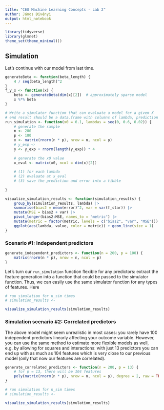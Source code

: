 ```yaml
---
title: "CEU Machine Learning Concepts - Lab 2"
author: János Divényi
output: html_notebook
---
```



```r
library(tidyverse)
library(glmnet)
theme_set(theme_minimal())
```

## Simulation 

Let's continue with our model from last time.

```r
generateBeta <- function(beta_length) {
    4 / seq(beta_length)^2
}
f_y_x <- function(x) {
    beta <- generateBeta(dim(x)[2])  # approximately sparse model
    x %*% beta
}
```

```r
# Write a simulator function that can evaluate a model for a given X
# end result should be a data.frame with columns of lambda, prediction (f_star), error
run_simulation <- function(x0 = 0.1, lambdas = seq(0, 0.6, 0.02)) {
    # generate the sample
    n <- 200
    p <- 100
    x <- matrix(rnorm(n * p), nrow = n, ncol = p)	
    # y_exp <-
    y <- y_exp + rnorm(length(y_exp)) * 4
    
    # generate the x0 value
    x_eval <- matrix(x0, ncol = dim(x)[2])
    
    # (1) for each lambda
    # (2) evaluate at x_eval
    # (3) save the prediction and error into a tibble
    
}
```

```r
visualize_simulation_results <- function(simulation_results) {
    group_by(simulation_results, lambda) |>
    summarise(bias2 = mean(error)^2, var = var(f_star)) |>
    mutate(MSE = bias2 + var) |>
    pivot_longer(bias2:MSE, names_to = "metric") |>
    mutate(metric = factor(metric, levels = c("bias2", "var", "MSE"))) |>
    ggplot(aes(lambda, value, color = metric)) + geom_line(size = 1)    
}
```


### Scenario #1: Independent predictors


```r
generate_independent_predictors <- function(n = 200, p = 100) {
    matrix(rnorm(n * p), nrow = n, ncol = p)
}
```

Let's turn our `run_simulation` function flexible for any predictors: extract the feature generation into a function that could be passed to the simulator function. Thus, we can easily use the same simulator function for any types of features. Here

```r
# run simulation for n_sim times
# simulation_results <- 
```


```r
visualize_simulation_results(simulation_results)
```


### Simulation scenario #2: Correlated predictors

The above model might seem unrealistic in most cases: you rarely have 100 independent predictors linearly affecting your outcome variable. However, you can use the same method to estimate more flexible models as well, e.g. by allowing for squares and interactions: with just 13 predictors you can end up with as much as 104 features which is very close to our previous model (only that now our features are correlated).

```r
generate_correlated_predictors <- function(n = 200, p = 13) {
    # for p = 13, there will be 104 features
    poly(matrix(rnorm(n * p), nrow = n, ncol = p), degree = 2, raw = TRUE)
}
```

```r
# run simulation for n_sim times
# simulation_results <- 
```


```r
visualize_simulation_results(simulation_results)
```